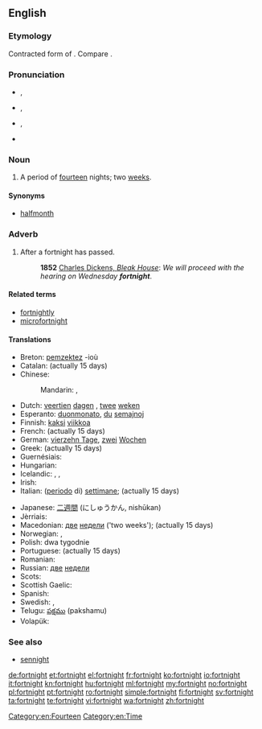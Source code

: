 ==English==
{{was wotd|2009|February|6}}
{{wikipedia}}

===Etymology===
Contracted form of {{etyl|ang|en}} {{term|feowertyne|fēowertȳne|fourteen|lang=ang}} {{term|niht||nights}}.  Compare {{term|sennight}}.

===Pronunciation===
* {{a|UK}} {{IPA|/ˈfɔːt.naɪt/}}, {{X-SAMPA|/"fO:t.naIt/}}
* {{a|US}} {{IPA|/ˈfɔɹʔ.nʌɪtʔ/}}, {{X-SAMPA|/"fOrt.naIt/}}
* {{a|NY}} {{IPA|[ˈfɔəʔ.nɐjʔ]}}, {{X-SAMPA|["fO@?.naj?]}}
* {{audio|en-us-fortnight.ogg|Audio (US)}}

===Noun===
{{en-noun}}

# {{context|chiefly|UK|Ireland|Australia|New Zealand}} A period of [[fourteen]] nights; two [[week]]s.

====Synonyms====
* {{sense|two weeks}} [[halfmonth]]

===Adverb===
{{en-adv|-}}

# After a fortnight has passed.
#: '''1852''' [http://www.gutenberg.org/dirs/etext97/blkhs12.txt Charles Dickens, ''Bleak House'']: ''We will proceed with the hearing on Wednesday '''fortnight'''''.

====Related terms====
* [[fortnightly]]
* [[microfortnight]]

====Translations====
{{trans-top|period of two weeks}}
* Breton: [[pemzektez]] {{m-p}} -ioù
* Catalan: {{t-|ca|quinzena|f}} (actually 15 days)
* Chinese:
*: Mandarin: {{t|cmn|两周|sc=Hani}}, {{t|cmn|兩周|tr=liǎngzhōu|sc=Hani}}
* Dutch: [[veertien]] [[dagen]] {{p}},  [[twee]] [[weken]] {{p}}
* Esperanto: [[duonmonato]], [[du]] [[semajno]]j
* Finnish: [[kaksi]] [[viikko]]a
* French: {{t+|fr|quinzaine|f}} (actually 15 days)
* German: [[vierzehn Tage]], [[zwei]] [[Wochen]]
* Greek: {{t+|el|δεκαπενθήμερο|n}} (actually 15 days)
* Guernésiais: {{qualifier|actually 15 days}} {{tø|roa-grn|tchinze jours|m-p}}
* Hungarian: {{t-|hu|két hét}}
* Icelandic: {{t-|is|tvær vikur|f-p}}, {{t-|is|hálfur mánuður|m}}, {{t-|is|fjórtán dagar|m-p}}
* Irish: {{t-|ga|coicís|f}}
* Italian: ([[periodo]] di) {{l|it|due}} [[settimana|settimane]]; {{t-|it|quindicina|f}} (actually 15 days)
{{trans-mid}}
* Japanese: [[二週間]] (にしゅうかん, nishūkan)
* Jèrriais: {{tø|roa-jer|tchînze jours|m}}
* Macedonian: [[два#Macedonian|две]] [[недела#Macedonian|недели]] ('two weeks'); {{t-|mk|полумесечие|n|tr=polumeséčie}} (actually 15 days)
* Norwegian: {{t-|no|to uker|p}}, {{t-|no|fjorten dager}}
* Polish: dwa tygodnie {{m-p}}
* Portuguese: {{t+|pt|quinzena|f}} (actually 15 days)
* Romanian: {{t-|ro|două săptămâni|f-p}}
* Russian: [[два#Russian|две]] [[неделя#Russian|недели]]
* Scots: {{tø|sco|fortnicht}}
* Scottish Gaelic: {{t-|gd|cola-deug|m}}
* Spanish: {{t+|es|quincena|f-p}} {{gloss|actually 15 days}}
* Swedish: {{t-|sv|två veckor|p}}, {{t-|sv|fjorton dagar}}
* Telugu: [[పక్షము]] (pakshamu)
* Volapük: {{t+|vo|telvig}}
{{trans-bottom}}

===See also===
* [[sennight]]

[[Category:en:Fourteen]]
[[Category:en:Time]]

[[de:fortnight]]
[[et:fortnight]]
[[el:fortnight]]
[[fr:fortnight]]
[[ko:fortnight]]
[[io:fortnight]]
[[it:fortnight]]
[[kn:fortnight]]
[[hu:fortnight]]
[[ml:fortnight]]
[[my:fortnight]]
[[no:fortnight]]
[[pl:fortnight]]
[[pt:fortnight]]
[[ro:fortnight]]
[[simple:fortnight]]
[[fi:fortnight]]
[[sv:fortnight]]
[[ta:fortnight]]
[[te:fortnight]]
[[vi:fortnight]]
[[wa:fortnight]]
[[zh:fortnight]]